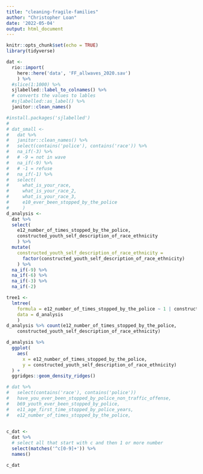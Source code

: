 ```yaml
---
title: "cleaning-fragile-families"
author: "Christopher Loan"
date: '2022-05-04'
output: html_document
---
```


```r
knitr::opts_chunk$set(echo = TRUE)
library(tidyverse)
```

```r
dat <- 
  rio::import(
    here::here('data', 'FF_allwaves_2020.sav')
    ) %>% 
  #slice(1:1000) %>% 
  sjlabelled::label_to_colnames() %>% 
  # converts the values to lables
  #sjlabelled::as_label() %>% 
  janitor::clean_names()
```

```r
#install.packages('sjlabelled')
# 
# dat_small <- 
#   dat %>% 
#   janitor::clean_names() %>% 
#   select(contains('police'), contains('race')) %>% 
#   na_if(-3) %>% 
#   # -9 = not in wave 
#   na_if(-9) %>% 
#   # -1 = refuse
#   na_if(-1) %>% 
#   select(
#     what_is_your_race, 
#     what_is_your_race_2, 
#     what_is_your_race_3, 
#     e10_ever_been_stopped_by_the_police
#     )
d_analysis <- 
  dat %>% 
  select(
    e12_number_of_times_stopped_by_the_police,
    constructed_youth_self_description_of_race_ethnicity
    ) %>% 
  mutate(
    constructed_youth_self_description_of_race_ethnicity = 
      factor(constructed_youth_self_description_of_race_ethnicity)
    ) %>% 
  na_if(-9) %>% 
  na_if(-6) %>% 
  na_if(-3) %>% 
  na_if(-2) 

tree1 <- 
  lmtree(
    formula = e12_number_of_times_stopped_by_the_police ~ 1 | constructed_youth_self_description_of_race_ethnicity, 
    data = d_analysis
    )
d_analysis %>% count(e12_number_of_times_stopped_by_the_police,
    constructed_youth_self_description_of_race_ethnicity)

```

```r
d_analysis %>% 
  ggplot(
    aes(
      x = e12_number_of_times_stopped_by_the_police,
      y = constructed_youth_self_description_of_race_ethnicity)
  ) + 
  ggridges::geom_density_ridges()
```



```r
# dat %>% 
#   select(contains('race'), contains('police')) 
#   have_you_ever_been_stopped_by_police_non_traffic_offense,
#   b69_youth_ever_been_stopped_by_police,
#   e11_age_first_time_stopped_by_police_years,
#   e12_number_of_times_stopped_by_the_police,
  
```

```r
c_dat <- 
  dat %>% 
  # select all that start with c and then 1 or more number
  select(matches('^c[0-9]+')) %>% 
  names()
```


```r
c_dat
```

